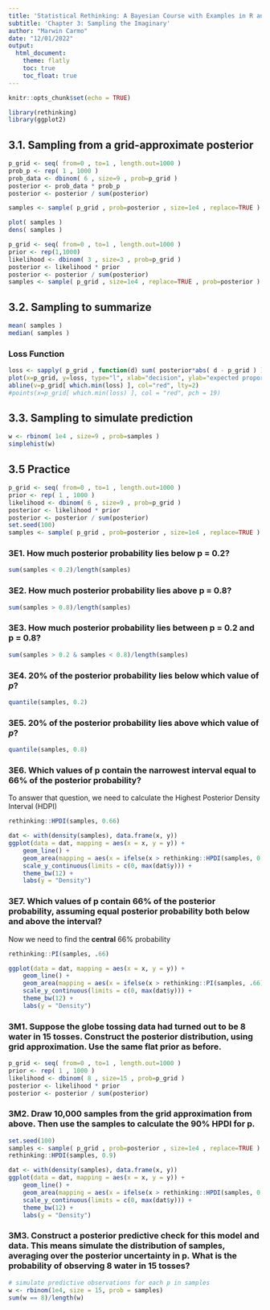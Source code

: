 ```yaml
---
title: 'Statistical Rethinking: A Bayesian Course with Examples in R and Stan'
subtitle: 'Chapter 3: Sampling the Imaginary'
author: "Marwin Carmo"
date: "12/01/2022"
output: 
  html_document:
    theme: flatly
    toc: true
    toc_float: true
---
```


```r
knitr::opts_chunk$set(echo = TRUE)
```

```r
library(rethinking)
library(ggplot2)
```

## 3.1. Sampling from a grid-approximate posterior

```r
p_grid <- seq( from=0 , to=1 , length.out=1000 ) 
prob_p <- rep( 1 , 1000 ) 
prob_data <- dbinom( 6 , size=9 , prob=p_grid ) 
posterior <- prob_data * prob_p 
posterior <- posterior / sum(posterior)

samples <- sample( p_grid , prob=posterior , size=1e4 , replace=TRUE )

plot( samples )
dens( samples )
```

```r
p_grid <- seq( from=0 , to=1 , length.out=1000 ) 
prior <- rep(1,1000) 
likelihood <- dbinom( 3 , size=3 , prob=p_grid ) 
posterior <- likelihood * prior 
posterior <- posterior / sum(posterior) 
samples <- sample( p_grid , size=1e4 , replace=TRUE , prob=posterior )
```


## 3.2. Sampling to summarize

```r
mean( samples ) 
median( samples )
```

### Loss Function

```r
loss <- sapply( p_grid , function(d) sum( posterior*abs( d - p_grid ) ) )
plot(x=p_grid, y=loss, type="l", xlab="decision", ylab="expected proportional loss")
abline(v=p_grid[ which.min(loss) ], col="red", lty=2)
#points(x=p_grid[ which.min(loss) ], col = "red", pch = 19)
```

## 3.3. Sampling to simulate prediction

```r

w <- rbinom( 1e4 , size=9 , prob=samples )
simplehist(w)


```

## 3.5 Practice

```r
p_grid <- seq( from=0 , to=1 , length.out=1000 ) 
prior <- rep( 1 , 1000 ) 
likelihood <- dbinom( 6 , size=9 , prob=p_grid ) 
posterior <- likelihood * prior 
posterior <- posterior / sum(posterior)
set.seed(100) 
samples <- sample( p_grid , prob=posterior , size=1e4 , replace=TRUE )
```

### 3E1. How much posterior probability lies below p = 0.2?

```r
sum(samples < 0.2)/length(samples)
```

### 3E2. How much posterior probability lies above p = 0.8?

```r
sum(samples > 0.8)/length(samples)
```

### 3E3. How much posterior probability lies between p = 0.2 and p = 0.8?

```r
sum(samples > 0.2 & samples < 0.8)/length(samples)
```

### 3E4. 20% of the posterior probability lies below which value of *p*?

```r
quantile(samples, 0.2)
```

### 3E5. 20% of the posterior probability lies above which value of *p*?

```r
quantile(samples, 0.8)
```

### 3E6. Which values of p contain the narrowest interval equal to 66% of the posterior probability?

To answer that question, we need to calculate the Highest Posterior Density Interval (HDPI)

```r
rethinking::HPDI(samples, 0.66)
```


```r
dat <- with(density(samples), data.frame(x, y))
ggplot(data = dat, mapping = aes(x = x, y = y)) +
    geom_line() +
    geom_area(mapping = aes(x = ifelse(x > rethinking::HPDI(samples, 0.66)[[1]] & x < rethinking::HPDI(samples, 0.66)[[2]], x, 0)), fill = "red", alpha = 0.7) +
    scale_y_continuous(limits = c(0, max(dat$y))) +
    theme_bw(12) +
    labs(y = "Density")
```

### 3E7. Which values of p contain 66% of the posterior probability, assuming equal posterior probability both below and above the interval?

Now we need to find the **central** 66% probability

```r
rethinking::PI(samples, .66)

ggplot(data = dat, mapping = aes(x = x, y = y)) +
    geom_line() +
    geom_area(mapping = aes(x = ifelse(x > rethinking::PI(samples, .66)[[1]] & x < rethinking::PI(samples, .66)[[2]], x, 0)), fill = "red", alpha = 0.7) +
    scale_y_continuous(limits = c(0, max(dat$y))) +
    theme_bw(12) +
    labs(y = "Density")
```

### 3M1. Suppose the globe tossing data had turned out to be 8 water in 15 tosses. Construct the posterior distribution, using grid approximation. Use the same flat prior as before.

```r
p_grid <- seq( from=0 , to=1 , length.out=1000 ) 
prior <- rep( 1 , 1000 ) 
likelihood <- dbinom( 8 , size=15 , prob=p_grid ) 
posterior <- likelihood * prior 
posterior <- posterior / sum(posterior)

```

### 3M2. Draw 10,000 samples from the grid approximation from above. Then use the samples to calculate the 90% HPDI for p.

```r
set.seed(100) 
samples <- sample( p_grid , prob=posterior , size=1e4 , replace=TRUE )
rethinking::HPDI(samples, 0.9)

dat <- with(density(samples), data.frame(x, y))
ggplot(data = dat, mapping = aes(x = x, y = y)) +
    geom_line() +
    geom_area(mapping = aes(x = ifelse(x > rethinking::HPDI(samples, 0.9)[[1]] & x < rethinking::HPDI(samples, 0.9)[[2]], x, 0)), fill = "red", alpha = 0.7) +
    scale_y_continuous(limits = c(0, max(dat$y))) +
    theme_bw(12) +
    labs(y = "Density")
```
### 3M3. Construct a posterior predictive check for this model and data. This means simulate the distribution of samples, averaging over the posterior uncertainty in p. What is the probability of observing 8 water in 15 tosses?

```r
# simulate predictive observations for each p in samples
w <- rbinom(1e4, size = 15, prob = samples)
sum(w == 8)/length(w)
```

